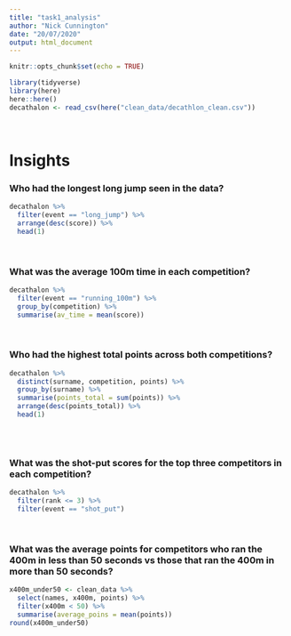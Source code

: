 ```yaml
---
title: "task1_analysis"
author: "Nick Cunnington"
date: "20/07/2020"
output: html_document
---
```


```r
knitr::opts_chunk$set(echo = TRUE)
```

```r
library(tidyverse)
library(here)
here::here()
decathalon <- read_csv(here("clean_data/decathlon_clean.csv"))
```
<br>

# Insights #

### Who had the longest long jump seen in the data? ###

```r
decathalon %>%
  filter(event == "long_jump") %>%
  arrange(desc(score)) %>%
  head(1)
```

<br>

### What was the average 100m time in each competition? ###

```r
decathalon %>%
  filter(event == "running_100m") %>%
  group_by(competition) %>%
  summarise(av_time = mean(score))
```

<br>

### Who had the highest total points across both competitions? ###

```r
decathalon %>%
  distinct(surname, competition, points) %>%
  group_by(surname) %>%
  summarise(points_total = sum(points)) %>%
  arrange(desc(points_total)) %>%
  head(1)
  
```
<br>

### What was the shot-put scores for the top three competitors in each competition? ###


```r
decathalon %>%
  filter(rank <= 3) %>%
  filter(event == "shot_put")
```

<br>

### What was the average points for competitors who ran the 400m in less than 50 seconds vs those that ran the 400m in more than 50 seconds? ###


```r
x400m_under50 <- clean_data %>%
  select(names, x400m, points) %>%
  filter(x400m < 50) %>%
  summarise(average_poins = mean(points))
round(x400m_under50)

```

